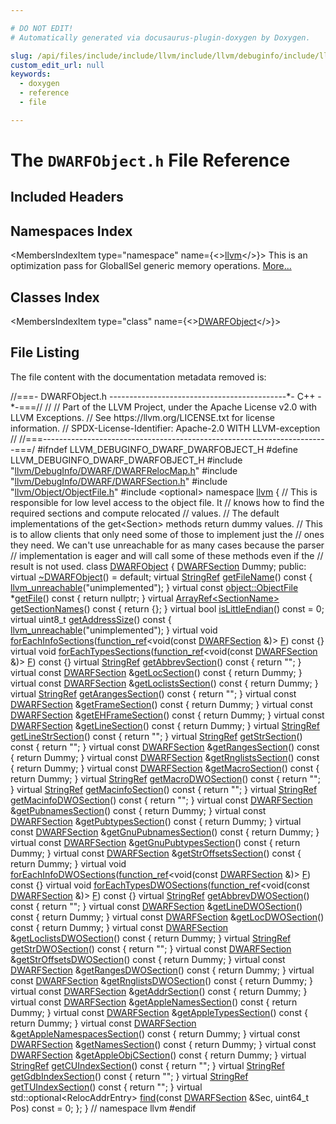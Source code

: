 ```yaml
---

# DO NOT EDIT!
# Automatically generated via docusaurus-plugin-doxygen by Doxygen.

slug: /api/files/include/include/llvm/include/llvm/debuginfo/include/llvm/debuginfo/dwarf/dwarfobject-h
custom_edit_url: null
keywords:
  - doxygen
  - reference
  - file

---
```





# The `DWARFObject.h` File Reference

<DoxygenPage pluginConfig={pluginConfig}>



## Included Headers

<IncludesList>
<IncludesListItem
  filePath="llvm/DebugInfo/DWARF/DWARFRelocMap.h"
  permalink="/docs/api/files/include/include/llvm/include/llvm/debuginfo/include/llvm/debuginfo/dwarf/dwarfrelocmap-h"
  isLocal="true" />
<IncludesListItem
  filePath="llvm/DebugInfo/DWARF/DWARFSection.h"
  permalink="/docs/api/files/include/include/llvm/include/llvm/debuginfo/include/llvm/debuginfo/dwarf/dwarfsection-h"
  isLocal="true" />
<IncludesListItem
  filePath="llvm/Object/ObjectFile.h"
  permalink="/docs/api/files/include/include/llvm/include/llvm/object/objectfile-h"
  isLocal="true" />
<IncludesListItem
  filePath="optional"
  permalink=""
  isLocal="false" />
</IncludesList>

## Namespaces Index

<MembersIndex>

<MembersIndexItem
  type="namespace"
  name={<><a href="/docs/api/namespaces/llvm">llvm</a></>}>
This is an optimization pass for GlobalISel generic memory operations. <a href="/docs/api/namespaces/llvm/#details">More...</a>
</MembersIndexItem>

</MembersIndex>

## Classes Index

<MembersIndex>

<MembersIndexItem
  type="class"
  name={<><a href="/docs/api/classes/llvm/dwarfobject">DWARFObject</a></>}>
</MembersIndexItem>

</MembersIndex>


## File Listing

The file content with the documentation metadata removed is:

<ProgramListing>

<Link id="l00001" /><CodeLine lineNumber="1"><Highlight kind="comment">//===- DWARFObject.h --------------------------------------------&#42;- C++ -&#42;-===//</Highlight><Highlight kind="normal"></Highlight></CodeLine>
<Link id="l00002" /><CodeLine lineNumber="2"><Highlight kind="normal"></Highlight><Highlight kind="comment">//</Highlight><Highlight kind="normal"></Highlight></CodeLine>
<Link id="l00003" /><CodeLine lineNumber="3"><Highlight kind="normal"></Highlight><Highlight kind="comment">// Part of the LLVM Project, under the Apache License v2.0 with LLVM Exceptions.</Highlight><Highlight kind="normal"></Highlight></CodeLine>
<Link id="l00004" /><CodeLine lineNumber="4"><Highlight kind="normal"></Highlight><Highlight kind="comment">// See https://llvm.org/LICENSE.txt for license information.</Highlight><Highlight kind="normal"></Highlight></CodeLine>
<Link id="l00005" /><CodeLine lineNumber="5"><Highlight kind="normal"></Highlight><Highlight kind="comment">// SPDX-License-Identifier: Apache-2.0 WITH LLVM-exception</Highlight><Highlight kind="normal"></Highlight></CodeLine>
<Link id="l00006" /><CodeLine lineNumber="6"><Highlight kind="normal"></Highlight><Highlight kind="comment">//</Highlight><Highlight kind="normal"></Highlight></CodeLine>
<Link id="l00007" /><CodeLine lineNumber="7"><Highlight kind="normal"></Highlight><Highlight kind="comment">//===-----------------------------------------------------------------------===/</Highlight><Highlight kind="normal"></Highlight></CodeLine>
<Link id="l00008" /><CodeLine lineNumber="8"><Highlight kind="normal"></Highlight></CodeLine>
<Link id="l00009" /><CodeLine lineNumber="9"><Highlight kind="normal"></Highlight><Highlight kind="preprocessor">#ifndef LLVM&#95;DEBUGINFO&#95;DWARF&#95;DWARFOBJECT&#95;H</Highlight><Highlight kind="normal"></Highlight></CodeLine>
<Link id="l00010" /><CodeLine lineNumber="10"><Highlight kind="normal"></Highlight><Highlight kind="preprocessor">#define LLVM&#95;DEBUGINFO&#95;DWARF&#95;DWARFOBJECT&#95;H</Highlight><Highlight kind="normal"></Highlight></CodeLine>
<Link id="l00011" /><CodeLine lineNumber="11"><Highlight kind="normal"></Highlight></CodeLine>
<Link id="l00012" /><CodeLine lineNumber="12"><Highlight kind="normal"></Highlight><Highlight kind="preprocessor">#include &quot;<a href="/docs/api/files/include/include/llvm/include/llvm/debuginfo/include/llvm/debuginfo/dwarf/dwarfrelocmap-h">llvm/DebugInfo/DWARF/DWARFRelocMap.h</a>&quot;</Highlight><Highlight kind="normal"></Highlight></CodeLine>
<Link id="l00013" /><CodeLine lineNumber="13"><Highlight kind="normal"></Highlight><Highlight kind="preprocessor">#include &quot;<a href="/docs/api/files/include/include/llvm/include/llvm/debuginfo/include/llvm/debuginfo/dwarf/dwarfsection-h">llvm/DebugInfo/DWARF/DWARFSection.h</a>&quot;</Highlight><Highlight kind="normal"></Highlight></CodeLine>
<Link id="l00014" /><CodeLine lineNumber="14"><Highlight kind="normal"></Highlight><Highlight kind="preprocessor">#include &quot;<a href="/docs/api/files/include/include/llvm/include/llvm/object/objectfile-h">llvm/Object/ObjectFile.h</a>&quot;</Highlight><Highlight kind="normal"></Highlight></CodeLine>
<Link id="l00015" /><CodeLine lineNumber="15"><Highlight kind="normal"></Highlight><Highlight kind="preprocessor">#include &lt;optional&gt;</Highlight><Highlight kind="normal"></Highlight></CodeLine>
<Link id="l00016" /><CodeLine lineNumber="16"><Highlight kind="normal"></Highlight></CodeLine>
<Link id="l00017" /><CodeLine lineNumber="17"><Highlight kind="normal"></Highlight><Highlight kind="keyword">namespace </Highlight><Highlight kind="normal"><a href="/docs/api/namespaces/llvm">llvm</a> &#123;</Highlight></CodeLine>
<Link id="l00018" /><CodeLine lineNumber="18"><Highlight kind="normal"></Highlight><Highlight kind="comment">// This is responsible for low level access to the object file. It</Highlight><Highlight kind="normal"></Highlight></CodeLine>
<Link id="l00019" /><CodeLine lineNumber="19"><Highlight kind="normal"></Highlight><Highlight kind="comment">// knows how to find the required sections and compute relocated</Highlight><Highlight kind="normal"></Highlight></CodeLine>
<Link id="l00020" /><CodeLine lineNumber="20"><Highlight kind="normal"></Highlight><Highlight kind="comment">// values.</Highlight><Highlight kind="normal"></Highlight></CodeLine>
<Link id="l00021" /><CodeLine lineNumber="21"><Highlight kind="normal"></Highlight><Highlight kind="comment">// The default implementations of the get&lt;Section&gt; methods return dummy values.</Highlight><Highlight kind="normal"></Highlight></CodeLine>
<Link id="l00022" /><CodeLine lineNumber="22"><Highlight kind="normal"></Highlight><Highlight kind="comment">// This is to allow clients that only need some of those to implement just the</Highlight><Highlight kind="normal"></Highlight></CodeLine>
<Link id="l00023" /><CodeLine lineNumber="23"><Highlight kind="normal"></Highlight><Highlight kind="comment">// ones they need. We can&#39;t use unreachable for as many cases because the parser</Highlight><Highlight kind="normal"></Highlight></CodeLine>
<Link id="l00024" /><CodeLine lineNumber="24"><Highlight kind="normal"></Highlight><Highlight kind="comment">// implementation is eager and will call some of these methods even if the</Highlight><Highlight kind="normal"></Highlight></CodeLine>
<Link id="l00025" /><CodeLine lineNumber="25"><Highlight kind="normal"></Highlight><Highlight kind="comment">// result is not used.</Highlight><Highlight kind="normal"></Highlight></CodeLine>
<Link id="l00026" /><CodeLine lineNumber="26" lineLink="/docs/api/classes/llvm/dwarfobject"><Highlight kind="normal"></Highlight><Highlight kind="keyword">class </Highlight><Highlight kind="normal"><a href="/docs/api/classes/llvm/dwarfobject">DWARFObject</a> &#123;</Highlight></CodeLine>
<Link id="l00027" /><CodeLine lineNumber="27"><Highlight kind="normal">  <a href="/docs/api/structs/llvm/dwarfsection">DWARFSection</a> Dummy;</Highlight></CodeLine>
<Link id="l00028" /><CodeLine lineNumber="28"><Highlight kind="normal"></Highlight></CodeLine>
<Link id="l00029" /><CodeLine lineNumber="29"><Highlight kind="normal"></Highlight><Highlight kind="keyword">public</Highlight><Highlight kind="normal">:</Highlight></CodeLine>
<Link id="l00030" /><CodeLine lineNumber="30" lineLink="/docs/api/classes/llvm/dwarfobject/#a22d96dbc0576686cb4fbc22f1822fbb9"><Highlight kind="normal">  </Highlight><Highlight kind="keyword">virtual</Highlight><Highlight kind="normal"> <a href="/docs/api/classes/llvm/dwarfobject/#a22d96dbc0576686cb4fbc22f1822fbb9">~DWARFObject</a>() = </Highlight><Highlight kind="keywordflow">default</Highlight><Highlight kind="normal">;</Highlight></CodeLine>
<Link id="l00031" /><CodeLine lineNumber="31" lineLink="/docs/api/classes/llvm/dwarfobject/#a15d7005fd6f90e6e9415f68094b43542"><Highlight kind="normal">  </Highlight><Highlight kind="keyword">virtual</Highlight><Highlight kind="normal"> <a href="/docs/api/classes/llvm/stringref">StringRef</a> <a href="/docs/api/classes/llvm/dwarfobject/#a15d7005fd6f90e6e9415f68094b43542">getFileName</a>()</Highlight><Highlight kind="keyword"> const </Highlight><Highlight kind="normal">&#123; <a href="/docs/api/files/include/include/llvm/include/llvm/support/errorhandling-h/#ace243f5c25697a1107cce46626b3dc94">llvm&#95;unreachable</a>(</Highlight><Highlight kind="stringliteral">&quot;unimplemented&quot;</Highlight><Highlight kind="normal">); &#125;</Highlight></CodeLine>
<Link id="l00032" /><CodeLine lineNumber="32" lineLink="/docs/api/classes/llvm/dwarfobject/#afa4d2332712570f07479fccee61f767e"><Highlight kind="normal">  </Highlight><Highlight kind="keyword">virtual</Highlight><Highlight kind="normal"> </Highlight><Highlight kind="keyword">const</Highlight><Highlight kind="normal"> <a href="/docs/api/classes/llvm/object/objectfile">object::ObjectFile</a> &#42;<a href="/docs/api/classes/llvm/dwarfobject/#afa4d2332712570f07479fccee61f767e">getFile</a>()</Highlight><Highlight kind="keyword"> const </Highlight><Highlight kind="normal">&#123; </Highlight><Highlight kind="keywordflow">return</Highlight><Highlight kind="normal"> </Highlight><Highlight kind="keyword">nullptr</Highlight><Highlight kind="normal">; &#125;</Highlight></CodeLine>
<Link id="l00033" /><CodeLine lineNumber="33" lineLink="/docs/api/classes/llvm/dwarfobject/#a5fe2df7a6816980d149d6d31309936aa"><Highlight kind="normal">  </Highlight><Highlight kind="keyword">virtual</Highlight><Highlight kind="normal"> <a href="/docs/api/classes/llvm/arrayref">ArrayRef&lt;SectionName&gt;</a> <a href="/docs/api/classes/llvm/dwarfobject/#a5fe2df7a6816980d149d6d31309936aa">getSectionNames</a>()</Highlight><Highlight kind="keyword"> const </Highlight><Highlight kind="normal">&#123; </Highlight><Highlight kind="keywordflow">return</Highlight><Highlight kind="normal"> &#123;&#125;; &#125;</Highlight></CodeLine>
<Link id="l00034" /><CodeLine lineNumber="34" lineLink="/docs/api/classes/llvm/dwarfobject/#a0883bc300220df6b45d9c6c6feb362d7"><Highlight kind="normal">  </Highlight><Highlight kind="keyword">virtual</Highlight><Highlight kind="normal"> </Highlight><Highlight kind="keywordtype">bool</Highlight><Highlight kind="normal"> <a href="/docs/api/classes/llvm/dwarfobject/#a0883bc300220df6b45d9c6c6feb362d7">isLittleEndian</a>() </Highlight><Highlight kind="keyword">const</Highlight><Highlight kind="normal"> = 0;</Highlight></CodeLine>
<Link id="l00035" /><CodeLine lineNumber="35" lineLink="/docs/api/classes/llvm/dwarfobject/#affecf20a5e4d1351ace92b2b76f8c8b7"><Highlight kind="normal">  </Highlight><Highlight kind="keyword">virtual</Highlight><Highlight kind="normal"> uint8&#95;t <a href="/docs/api/classes/llvm/dwarfobject/#affecf20a5e4d1351ace92b2b76f8c8b7">getAddressSize</a>()</Highlight><Highlight kind="keyword"> const </Highlight><Highlight kind="normal">&#123; <a href="/docs/api/files/include/include/llvm/include/llvm/support/errorhandling-h/#ace243f5c25697a1107cce46626b3dc94">llvm&#95;unreachable</a>(</Highlight><Highlight kind="stringliteral">&quot;unimplemented&quot;</Highlight><Highlight kind="normal">); &#125;</Highlight></CodeLine>
<Link id="l00036" /><CodeLine lineNumber="36"><Highlight kind="normal">  </Highlight><Highlight kind="keyword">virtual</Highlight><Highlight kind="normal"> </Highlight><Highlight kind="keywordtype">void</Highlight><Highlight kind="normal"></Highlight></CodeLine>
<Link id="l00037" /><CodeLine lineNumber="37" lineLink="/docs/api/classes/llvm/dwarfobject/#a77a07541d39f2bbd17b86af2fad3d94d"><Highlight kind="normal">  <a href="/docs/api/classes/llvm/dwarfobject/#a77a07541d39f2bbd17b86af2fad3d94d">forEachInfoSections</a>(<a href="/docs/api/classes/llvm/function-ref">function&#95;ref</a>&lt;</Highlight><Highlight kind="keywordtype">void</Highlight><Highlight kind="normal">(</Highlight><Highlight kind="keyword">const</Highlight><Highlight kind="normal"> <a href="/docs/api/structs/llvm/dwarfsection">DWARFSection</a> &amp;)&gt; <a href="/docs/api/files/lib/lib/support/md5-cpp/#a96d73bbd7af15cb1fc38c3f4a3bd82e9">F</a>)</Highlight><Highlight kind="keyword"> const </Highlight><Highlight kind="normal">&#123;&#125;</Highlight></CodeLine>
<Link id="l00038" /><CodeLine lineNumber="38"><Highlight kind="normal">  </Highlight><Highlight kind="keyword">virtual</Highlight><Highlight kind="normal"> </Highlight><Highlight kind="keywordtype">void</Highlight><Highlight kind="normal"></Highlight></CodeLine>
<Link id="l00039" /><CodeLine lineNumber="39" lineLink="/docs/api/classes/llvm/dwarfobject/#aaffaa54a17cd523b80d37dd617e052bb"><Highlight kind="normal">  <a href="/docs/api/classes/llvm/dwarfobject/#aaffaa54a17cd523b80d37dd617e052bb">forEachTypesSections</a>(<a href="/docs/api/classes/llvm/function-ref">function&#95;ref</a>&lt;</Highlight><Highlight kind="keywordtype">void</Highlight><Highlight kind="normal">(</Highlight><Highlight kind="keyword">const</Highlight><Highlight kind="normal"> <a href="/docs/api/structs/llvm/dwarfsection">DWARFSection</a> &amp;)&gt; <a href="/docs/api/files/lib/lib/support/md5-cpp/#a96d73bbd7af15cb1fc38c3f4a3bd82e9">F</a>)</Highlight><Highlight kind="keyword"> const </Highlight><Highlight kind="normal">&#123;&#125;</Highlight></CodeLine>
<Link id="l00040" /><CodeLine lineNumber="40" lineLink="/docs/api/classes/llvm/dwarfobject/#a350e8d98dea492e2ca37c2c5a2ec056c"><Highlight kind="normal">  </Highlight><Highlight kind="keyword">virtual</Highlight><Highlight kind="normal"> <a href="/docs/api/classes/llvm/stringref">StringRef</a> <a href="/docs/api/classes/llvm/dwarfobject/#a350e8d98dea492e2ca37c2c5a2ec056c">getAbbrevSection</a>()</Highlight><Highlight kind="keyword"> const </Highlight><Highlight kind="normal">&#123; </Highlight><Highlight kind="keywordflow">return</Highlight><Highlight kind="normal"> </Highlight><Highlight kind="stringliteral">&quot;&quot;</Highlight><Highlight kind="normal">; &#125;</Highlight></CodeLine>
<Link id="l00041" /><CodeLine lineNumber="41" lineLink="/docs/api/classes/llvm/dwarfobject/#ace84237f5d179253e3d0a958738f3dd9"><Highlight kind="normal">  </Highlight><Highlight kind="keyword">virtual</Highlight><Highlight kind="normal"> </Highlight><Highlight kind="keyword">const</Highlight><Highlight kind="normal"> <a href="/docs/api/structs/llvm/dwarfsection">DWARFSection</a> &amp;<a href="/docs/api/classes/llvm/dwarfobject/#ace84237f5d179253e3d0a958738f3dd9">getLocSection</a>()</Highlight><Highlight kind="keyword"> const </Highlight><Highlight kind="normal">&#123; </Highlight><Highlight kind="keywordflow">return</Highlight><Highlight kind="normal"> Dummy; &#125;</Highlight></CodeLine>
<Link id="l00042" /><CodeLine lineNumber="42" lineLink="/docs/api/classes/llvm/dwarfobject/#a270da82232b7779496db3b1b6166e348"><Highlight kind="normal">  </Highlight><Highlight kind="keyword">virtual</Highlight><Highlight kind="normal"> </Highlight><Highlight kind="keyword">const</Highlight><Highlight kind="normal"> <a href="/docs/api/structs/llvm/dwarfsection">DWARFSection</a> &amp;<a href="/docs/api/classes/llvm/dwarfobject/#a270da82232b7779496db3b1b6166e348">getLoclistsSection</a>()</Highlight><Highlight kind="keyword"> const </Highlight><Highlight kind="normal">&#123; </Highlight><Highlight kind="keywordflow">return</Highlight><Highlight kind="normal"> Dummy; &#125;</Highlight></CodeLine>
<Link id="l00043" /><CodeLine lineNumber="43" lineLink="/docs/api/classes/llvm/dwarfobject/#afee257479a32521e9a8c72609226214f"><Highlight kind="normal">  </Highlight><Highlight kind="keyword">virtual</Highlight><Highlight kind="normal"> <a href="/docs/api/classes/llvm/stringref">StringRef</a> <a href="/docs/api/classes/llvm/dwarfobject/#afee257479a32521e9a8c72609226214f">getArangesSection</a>()</Highlight><Highlight kind="keyword"> const </Highlight><Highlight kind="normal">&#123; </Highlight><Highlight kind="keywordflow">return</Highlight><Highlight kind="normal"> </Highlight><Highlight kind="stringliteral">&quot;&quot;</Highlight><Highlight kind="normal">; &#125;</Highlight></CodeLine>
<Link id="l00044" /><CodeLine lineNumber="44" lineLink="/docs/api/classes/llvm/dwarfobject/#a28c711b52cb292791c9da24c5144dc79"><Highlight kind="normal">  </Highlight><Highlight kind="keyword">virtual</Highlight><Highlight kind="normal"> </Highlight><Highlight kind="keyword">const</Highlight><Highlight kind="normal"> <a href="/docs/api/structs/llvm/dwarfsection">DWARFSection</a> &amp;<a href="/docs/api/classes/llvm/dwarfobject/#a28c711b52cb292791c9da24c5144dc79">getFrameSection</a>()</Highlight><Highlight kind="keyword"> const </Highlight><Highlight kind="normal">&#123; </Highlight><Highlight kind="keywordflow">return</Highlight><Highlight kind="normal"> Dummy; &#125;</Highlight></CodeLine>
<Link id="l00045" /><CodeLine lineNumber="45" lineLink="/docs/api/classes/llvm/dwarfobject/#a9a2b8ce873c8b5fac831e1eaba78913f"><Highlight kind="normal">  </Highlight><Highlight kind="keyword">virtual</Highlight><Highlight kind="normal"> </Highlight><Highlight kind="keyword">const</Highlight><Highlight kind="normal"> <a href="/docs/api/structs/llvm/dwarfsection">DWARFSection</a> &amp;<a href="/docs/api/classes/llvm/dwarfobject/#a9a2b8ce873c8b5fac831e1eaba78913f">getEHFrameSection</a>()</Highlight><Highlight kind="keyword"> const </Highlight><Highlight kind="normal">&#123; </Highlight><Highlight kind="keywordflow">return</Highlight><Highlight kind="normal"> Dummy; &#125;</Highlight></CodeLine>
<Link id="l00046" /><CodeLine lineNumber="46" lineLink="/docs/api/classes/llvm/dwarfobject/#ad63fd4f7df17fac8d641417b976828a2"><Highlight kind="normal">  </Highlight><Highlight kind="keyword">virtual</Highlight><Highlight kind="normal"> </Highlight><Highlight kind="keyword">const</Highlight><Highlight kind="normal"> <a href="/docs/api/structs/llvm/dwarfsection">DWARFSection</a> &amp;<a href="/docs/api/classes/llvm/dwarfobject/#ad63fd4f7df17fac8d641417b976828a2">getLineSection</a>()</Highlight><Highlight kind="keyword"> const </Highlight><Highlight kind="normal">&#123; </Highlight><Highlight kind="keywordflow">return</Highlight><Highlight kind="normal"> Dummy; &#125;</Highlight></CodeLine>
<Link id="l00047" /><CodeLine lineNumber="47" lineLink="/docs/api/classes/llvm/dwarfobject/#a1f37129d384513f170beffe050929ede"><Highlight kind="normal">  </Highlight><Highlight kind="keyword">virtual</Highlight><Highlight kind="normal"> <a href="/docs/api/classes/llvm/stringref">StringRef</a> <a href="/docs/api/classes/llvm/dwarfobject/#a1f37129d384513f170beffe050929ede">getLineStrSection</a>()</Highlight><Highlight kind="keyword"> const </Highlight><Highlight kind="normal">&#123; </Highlight><Highlight kind="keywordflow">return</Highlight><Highlight kind="normal"> </Highlight><Highlight kind="stringliteral">&quot;&quot;</Highlight><Highlight kind="normal">; &#125;</Highlight></CodeLine>
<Link id="l00048" /><CodeLine lineNumber="48" lineLink="/docs/api/classes/llvm/dwarfobject/#afa1fd4842364f0c95e87d1968a4885fb"><Highlight kind="normal">  </Highlight><Highlight kind="keyword">virtual</Highlight><Highlight kind="normal"> <a href="/docs/api/classes/llvm/stringref">StringRef</a> <a href="/docs/api/classes/llvm/dwarfobject/#afa1fd4842364f0c95e87d1968a4885fb">getStrSection</a>()</Highlight><Highlight kind="keyword"> const </Highlight><Highlight kind="normal">&#123; </Highlight><Highlight kind="keywordflow">return</Highlight><Highlight kind="normal"> </Highlight><Highlight kind="stringliteral">&quot;&quot;</Highlight><Highlight kind="normal">; &#125;</Highlight></CodeLine>
<Link id="l00049" /><CodeLine lineNumber="49" lineLink="/docs/api/classes/llvm/dwarfobject/#a8ae276472a25fb73bf2311ec05d9ab77"><Highlight kind="normal">  </Highlight><Highlight kind="keyword">virtual</Highlight><Highlight kind="normal"> </Highlight><Highlight kind="keyword">const</Highlight><Highlight kind="normal"> <a href="/docs/api/structs/llvm/dwarfsection">DWARFSection</a> &amp;<a href="/docs/api/classes/llvm/dwarfobject/#a8ae276472a25fb73bf2311ec05d9ab77">getRangesSection</a>()</Highlight><Highlight kind="keyword"> const </Highlight><Highlight kind="normal">&#123; </Highlight><Highlight kind="keywordflow">return</Highlight><Highlight kind="normal"> Dummy; &#125;</Highlight></CodeLine>
<Link id="l00050" /><CodeLine lineNumber="50" lineLink="/docs/api/classes/llvm/dwarfobject/#ae4e797f7f94c8068ec8110b96d682aaf"><Highlight kind="normal">  </Highlight><Highlight kind="keyword">virtual</Highlight><Highlight kind="normal"> </Highlight><Highlight kind="keyword">const</Highlight><Highlight kind="normal"> <a href="/docs/api/structs/llvm/dwarfsection">DWARFSection</a> &amp;<a href="/docs/api/classes/llvm/dwarfobject/#ae4e797f7f94c8068ec8110b96d682aaf">getRnglistsSection</a>()</Highlight><Highlight kind="keyword"> const </Highlight><Highlight kind="normal">&#123; </Highlight><Highlight kind="keywordflow">return</Highlight><Highlight kind="normal"> Dummy; &#125;</Highlight></CodeLine>
<Link id="l00051" /><CodeLine lineNumber="51" lineLink="/docs/api/classes/llvm/dwarfobject/#aeb953e8ed5db663fc9332b0707d300b7"><Highlight kind="normal">  </Highlight><Highlight kind="keyword">virtual</Highlight><Highlight kind="normal"> </Highlight><Highlight kind="keyword">const</Highlight><Highlight kind="normal"> <a href="/docs/api/structs/llvm/dwarfsection">DWARFSection</a> &amp;<a href="/docs/api/classes/llvm/dwarfobject/#aeb953e8ed5db663fc9332b0707d300b7">getMacroSection</a>()</Highlight><Highlight kind="keyword"> const </Highlight><Highlight kind="normal">&#123; </Highlight><Highlight kind="keywordflow">return</Highlight><Highlight kind="normal"> Dummy; &#125;</Highlight></CodeLine>
<Link id="l00052" /><CodeLine lineNumber="52" lineLink="/docs/api/classes/llvm/dwarfobject/#a4b2886e6359d77cea8e589ee8288faab"><Highlight kind="normal">  </Highlight><Highlight kind="keyword">virtual</Highlight><Highlight kind="normal"> <a href="/docs/api/classes/llvm/stringref">StringRef</a> <a href="/docs/api/classes/llvm/dwarfobject/#a4b2886e6359d77cea8e589ee8288faab">getMacroDWOSection</a>()</Highlight><Highlight kind="keyword"> const </Highlight><Highlight kind="normal">&#123; </Highlight><Highlight kind="keywordflow">return</Highlight><Highlight kind="normal"> </Highlight><Highlight kind="stringliteral">&quot;&quot;</Highlight><Highlight kind="normal">; &#125;</Highlight></CodeLine>
<Link id="l00053" /><CodeLine lineNumber="53" lineLink="/docs/api/classes/llvm/dwarfobject/#ab6071cc5f811e8efa06c31939272cc62"><Highlight kind="normal">  </Highlight><Highlight kind="keyword">virtual</Highlight><Highlight kind="normal"> <a href="/docs/api/classes/llvm/stringref">StringRef</a> <a href="/docs/api/classes/llvm/dwarfobject/#ab6071cc5f811e8efa06c31939272cc62">getMacinfoSection</a>()</Highlight><Highlight kind="keyword"> const </Highlight><Highlight kind="normal">&#123; </Highlight><Highlight kind="keywordflow">return</Highlight><Highlight kind="normal"> </Highlight><Highlight kind="stringliteral">&quot;&quot;</Highlight><Highlight kind="normal">; &#125;</Highlight></CodeLine>
<Link id="l00054" /><CodeLine lineNumber="54" lineLink="/docs/api/classes/llvm/dwarfobject/#a7dea38050f9d0be98bf1fb711cfd7ede"><Highlight kind="normal">  </Highlight><Highlight kind="keyword">virtual</Highlight><Highlight kind="normal"> <a href="/docs/api/classes/llvm/stringref">StringRef</a> <a href="/docs/api/classes/llvm/dwarfobject/#a7dea38050f9d0be98bf1fb711cfd7ede">getMacinfoDWOSection</a>()</Highlight><Highlight kind="keyword"> const </Highlight><Highlight kind="normal">&#123; </Highlight><Highlight kind="keywordflow">return</Highlight><Highlight kind="normal"> </Highlight><Highlight kind="stringliteral">&quot;&quot;</Highlight><Highlight kind="normal">; &#125;</Highlight></CodeLine>
<Link id="l00055" /><CodeLine lineNumber="55" lineLink="/docs/api/classes/llvm/dwarfobject/#abb6d0833626bc28f3dcc769738fa10e2"><Highlight kind="normal">  </Highlight><Highlight kind="keyword">virtual</Highlight><Highlight kind="normal"> </Highlight><Highlight kind="keyword">const</Highlight><Highlight kind="normal"> <a href="/docs/api/structs/llvm/dwarfsection">DWARFSection</a> &amp;<a href="/docs/api/classes/llvm/dwarfobject/#abb6d0833626bc28f3dcc769738fa10e2">getPubnamesSection</a>()</Highlight><Highlight kind="keyword"> const </Highlight><Highlight kind="normal">&#123; </Highlight><Highlight kind="keywordflow">return</Highlight><Highlight kind="normal"> Dummy; &#125;</Highlight></CodeLine>
<Link id="l00056" /><CodeLine lineNumber="56" lineLink="/docs/api/classes/llvm/dwarfobject/#ada69df50ade15593e33a295325bd7369"><Highlight kind="normal">  </Highlight><Highlight kind="keyword">virtual</Highlight><Highlight kind="normal"> </Highlight><Highlight kind="keyword">const</Highlight><Highlight kind="normal"> <a href="/docs/api/structs/llvm/dwarfsection">DWARFSection</a> &amp;<a href="/docs/api/classes/llvm/dwarfobject/#ada69df50ade15593e33a295325bd7369">getPubtypesSection</a>()</Highlight><Highlight kind="keyword"> const </Highlight><Highlight kind="normal">&#123; </Highlight><Highlight kind="keywordflow">return</Highlight><Highlight kind="normal"> Dummy; &#125;</Highlight></CodeLine>
<Link id="l00057" /><CodeLine lineNumber="57" lineLink="/docs/api/classes/llvm/dwarfobject/#a7896e079b7702805d5bc5f80f0537cdf"><Highlight kind="normal">  </Highlight><Highlight kind="keyword">virtual</Highlight><Highlight kind="normal"> </Highlight><Highlight kind="keyword">const</Highlight><Highlight kind="normal"> <a href="/docs/api/structs/llvm/dwarfsection">DWARFSection</a> &amp;<a href="/docs/api/classes/llvm/dwarfobject/#a7896e079b7702805d5bc5f80f0537cdf">getGnuPubnamesSection</a>()</Highlight><Highlight kind="keyword"> const </Highlight><Highlight kind="normal">&#123; </Highlight><Highlight kind="keywordflow">return</Highlight><Highlight kind="normal"> Dummy; &#125;</Highlight></CodeLine>
<Link id="l00058" /><CodeLine lineNumber="58" lineLink="/docs/api/classes/llvm/dwarfobject/#adf0db0e93253a6ea506182c94d1d7210"><Highlight kind="normal">  </Highlight><Highlight kind="keyword">virtual</Highlight><Highlight kind="normal"> </Highlight><Highlight kind="keyword">const</Highlight><Highlight kind="normal"> <a href="/docs/api/structs/llvm/dwarfsection">DWARFSection</a> &amp;<a href="/docs/api/classes/llvm/dwarfobject/#adf0db0e93253a6ea506182c94d1d7210">getGnuPubtypesSection</a>()</Highlight><Highlight kind="keyword"> const </Highlight><Highlight kind="normal">&#123; </Highlight><Highlight kind="keywordflow">return</Highlight><Highlight kind="normal"> Dummy; &#125;</Highlight></CodeLine>
<Link id="l00059" /><CodeLine lineNumber="59" lineLink="/docs/api/classes/llvm/dwarfobject/#acb5051331242a21ba3a3518195e6da38"><Highlight kind="normal">  </Highlight><Highlight kind="keyword">virtual</Highlight><Highlight kind="normal"> </Highlight><Highlight kind="keyword">const</Highlight><Highlight kind="normal"> <a href="/docs/api/structs/llvm/dwarfsection">DWARFSection</a> &amp;<a href="/docs/api/classes/llvm/dwarfobject/#acb5051331242a21ba3a3518195e6da38">getStrOffsetsSection</a>()</Highlight><Highlight kind="keyword"> const </Highlight><Highlight kind="normal">&#123; </Highlight><Highlight kind="keywordflow">return</Highlight><Highlight kind="normal"> Dummy; &#125;</Highlight></CodeLine>
<Link id="l00060" /><CodeLine lineNumber="60"><Highlight kind="normal">  </Highlight><Highlight kind="keyword">virtual</Highlight><Highlight kind="normal"> </Highlight><Highlight kind="keywordtype">void</Highlight><Highlight kind="normal"></Highlight></CodeLine>
<Link id="l00061" /><CodeLine lineNumber="61" lineLink="/docs/api/classes/llvm/dwarfobject/#a733315e35580ca7f322216d7b2a405ee"><Highlight kind="normal">  <a href="/docs/api/classes/llvm/dwarfobject/#a733315e35580ca7f322216d7b2a405ee">forEachInfoDWOSections</a>(<a href="/docs/api/classes/llvm/function-ref">function&#95;ref</a>&lt;</Highlight><Highlight kind="keywordtype">void</Highlight><Highlight kind="normal">(</Highlight><Highlight kind="keyword">const</Highlight><Highlight kind="normal"> <a href="/docs/api/structs/llvm/dwarfsection">DWARFSection</a> &amp;)&gt; <a href="/docs/api/files/lib/lib/support/md5-cpp/#a96d73bbd7af15cb1fc38c3f4a3bd82e9">F</a>)</Highlight><Highlight kind="keyword"> const </Highlight><Highlight kind="normal">&#123;&#125;</Highlight></CodeLine>
<Link id="l00062" /><CodeLine lineNumber="62"><Highlight kind="normal">  </Highlight><Highlight kind="keyword">virtual</Highlight><Highlight kind="normal"> </Highlight><Highlight kind="keywordtype">void</Highlight><Highlight kind="normal"></Highlight></CodeLine>
<Link id="l00063" /><CodeLine lineNumber="63" lineLink="/docs/api/classes/llvm/dwarfobject/#ae2f8b8150a7271c4c2af079c62bc28fa"><Highlight kind="normal">  <a href="/docs/api/classes/llvm/dwarfobject/#ae2f8b8150a7271c4c2af079c62bc28fa">forEachTypesDWOSections</a>(<a href="/docs/api/classes/llvm/function-ref">function&#95;ref</a>&lt;</Highlight><Highlight kind="keywordtype">void</Highlight><Highlight kind="normal">(</Highlight><Highlight kind="keyword">const</Highlight><Highlight kind="normal"> <a href="/docs/api/structs/llvm/dwarfsection">DWARFSection</a> &amp;)&gt; <a href="/docs/api/files/lib/lib/support/md5-cpp/#a96d73bbd7af15cb1fc38c3f4a3bd82e9">F</a>)</Highlight><Highlight kind="keyword"> const </Highlight><Highlight kind="normal">&#123;&#125;</Highlight></CodeLine>
<Link id="l00064" /><CodeLine lineNumber="64" lineLink="/docs/api/classes/llvm/dwarfobject/#a25f76b12c29c25b6be56a6053fa97205"><Highlight kind="normal">  </Highlight><Highlight kind="keyword">virtual</Highlight><Highlight kind="normal"> <a href="/docs/api/classes/llvm/stringref">StringRef</a> <a href="/docs/api/classes/llvm/dwarfobject/#a25f76b12c29c25b6be56a6053fa97205">getAbbrevDWOSection</a>()</Highlight><Highlight kind="keyword"> const </Highlight><Highlight kind="normal">&#123; </Highlight><Highlight kind="keywordflow">return</Highlight><Highlight kind="normal"> </Highlight><Highlight kind="stringliteral">&quot;&quot;</Highlight><Highlight kind="normal">; &#125;</Highlight></CodeLine>
<Link id="l00065" /><CodeLine lineNumber="65" lineLink="/docs/api/classes/llvm/dwarfobject/#a3ada87f645f59ca87290420b8902e83e"><Highlight kind="normal">  </Highlight><Highlight kind="keyword">virtual</Highlight><Highlight kind="normal"> </Highlight><Highlight kind="keyword">const</Highlight><Highlight kind="normal"> <a href="/docs/api/structs/llvm/dwarfsection">DWARFSection</a> &amp;<a href="/docs/api/classes/llvm/dwarfobject/#a3ada87f645f59ca87290420b8902e83e">getLineDWOSection</a>()</Highlight><Highlight kind="keyword"> const </Highlight><Highlight kind="normal">&#123; </Highlight><Highlight kind="keywordflow">return</Highlight><Highlight kind="normal"> Dummy; &#125;</Highlight></CodeLine>
<Link id="l00066" /><CodeLine lineNumber="66" lineLink="/docs/api/classes/llvm/dwarfobject/#a862dc8758d9e2a6296919b3e43e42a0b"><Highlight kind="normal">  </Highlight><Highlight kind="keyword">virtual</Highlight><Highlight kind="normal"> </Highlight><Highlight kind="keyword">const</Highlight><Highlight kind="normal"> <a href="/docs/api/structs/llvm/dwarfsection">DWARFSection</a> &amp;<a href="/docs/api/classes/llvm/dwarfobject/#a862dc8758d9e2a6296919b3e43e42a0b">getLocDWOSection</a>()</Highlight><Highlight kind="keyword"> const </Highlight><Highlight kind="normal">&#123; </Highlight><Highlight kind="keywordflow">return</Highlight><Highlight kind="normal"> Dummy; &#125;</Highlight></CodeLine>
<Link id="l00067" /><CodeLine lineNumber="67" lineLink="/docs/api/classes/llvm/dwarfobject/#afe22081a9f42a1384d587075c8179d91"><Highlight kind="normal">  </Highlight><Highlight kind="keyword">virtual</Highlight><Highlight kind="normal"> </Highlight><Highlight kind="keyword">const</Highlight><Highlight kind="normal"> <a href="/docs/api/structs/llvm/dwarfsection">DWARFSection</a> &amp;<a href="/docs/api/classes/llvm/dwarfobject/#afe22081a9f42a1384d587075c8179d91">getLoclistsDWOSection</a>()</Highlight><Highlight kind="keyword"> const </Highlight><Highlight kind="normal">&#123; </Highlight><Highlight kind="keywordflow">return</Highlight><Highlight kind="normal"> Dummy; &#125;</Highlight></CodeLine>
<Link id="l00068" /><CodeLine lineNumber="68" lineLink="/docs/api/classes/llvm/dwarfobject/#a1caf3ec9eba3a658c9c33869801d2edc"><Highlight kind="normal">  </Highlight><Highlight kind="keyword">virtual</Highlight><Highlight kind="normal"> <a href="/docs/api/classes/llvm/stringref">StringRef</a> <a href="/docs/api/classes/llvm/dwarfobject/#a1caf3ec9eba3a658c9c33869801d2edc">getStrDWOSection</a>()</Highlight><Highlight kind="keyword"> const </Highlight><Highlight kind="normal">&#123; </Highlight><Highlight kind="keywordflow">return</Highlight><Highlight kind="normal"> </Highlight><Highlight kind="stringliteral">&quot;&quot;</Highlight><Highlight kind="normal">; &#125;</Highlight></CodeLine>
<Link id="l00069" /><CodeLine lineNumber="69" lineLink="/docs/api/classes/llvm/dwarfobject/#a4567f023a01ee1cc6f3479c6a9ec5953"><Highlight kind="normal">  </Highlight><Highlight kind="keyword">virtual</Highlight><Highlight kind="normal"> </Highlight><Highlight kind="keyword">const</Highlight><Highlight kind="normal"> <a href="/docs/api/structs/llvm/dwarfsection">DWARFSection</a> &amp;<a href="/docs/api/classes/llvm/dwarfobject/#a4567f023a01ee1cc6f3479c6a9ec5953">getStrOffsetsDWOSection</a>()</Highlight><Highlight kind="keyword"> const </Highlight><Highlight kind="normal">&#123;</Highlight></CodeLine>
<Link id="l00070" /><CodeLine lineNumber="70"><Highlight kind="normal">    </Highlight><Highlight kind="keywordflow">return</Highlight><Highlight kind="normal"> Dummy;</Highlight></CodeLine>
<Link id="l00071" /><CodeLine lineNumber="71"><Highlight kind="normal">  &#125;</Highlight></CodeLine>
<Link id="l00072" /><CodeLine lineNumber="72" lineLink="/docs/api/classes/llvm/dwarfobject/#af71e6698ce152be824e62b4a5dd8e44f"><Highlight kind="normal">  </Highlight><Highlight kind="keyword">virtual</Highlight><Highlight kind="normal"> </Highlight><Highlight kind="keyword">const</Highlight><Highlight kind="normal"> <a href="/docs/api/structs/llvm/dwarfsection">DWARFSection</a> &amp;<a href="/docs/api/classes/llvm/dwarfobject/#af71e6698ce152be824e62b4a5dd8e44f">getRangesDWOSection</a>()</Highlight><Highlight kind="keyword"> const </Highlight><Highlight kind="normal">&#123; </Highlight><Highlight kind="keywordflow">return</Highlight><Highlight kind="normal"> Dummy; &#125;</Highlight></CodeLine>
<Link id="l00073" /><CodeLine lineNumber="73" lineLink="/docs/api/classes/llvm/dwarfobject/#a9ece216c074ac9c9133a6c574ec82cd4"><Highlight kind="normal">  </Highlight><Highlight kind="keyword">virtual</Highlight><Highlight kind="normal"> </Highlight><Highlight kind="keyword">const</Highlight><Highlight kind="normal"> <a href="/docs/api/structs/llvm/dwarfsection">DWARFSection</a> &amp;<a href="/docs/api/classes/llvm/dwarfobject/#a9ece216c074ac9c9133a6c574ec82cd4">getRnglistsDWOSection</a>()</Highlight><Highlight kind="keyword"> const </Highlight><Highlight kind="normal">&#123; </Highlight><Highlight kind="keywordflow">return</Highlight><Highlight kind="normal"> Dummy; &#125;</Highlight></CodeLine>
<Link id="l00074" /><CodeLine lineNumber="74" lineLink="/docs/api/classes/llvm/dwarfobject/#a9547470e42011152c64e12f35bd221dc"><Highlight kind="normal">  </Highlight><Highlight kind="keyword">virtual</Highlight><Highlight kind="normal"> </Highlight><Highlight kind="keyword">const</Highlight><Highlight kind="normal"> <a href="/docs/api/structs/llvm/dwarfsection">DWARFSection</a> &amp;<a href="/docs/api/classes/llvm/dwarfobject/#a9547470e42011152c64e12f35bd221dc">getAddrSection</a>()</Highlight><Highlight kind="keyword"> const </Highlight><Highlight kind="normal">&#123; </Highlight><Highlight kind="keywordflow">return</Highlight><Highlight kind="normal"> Dummy; &#125;</Highlight></CodeLine>
<Link id="l00075" /><CodeLine lineNumber="75" lineLink="/docs/api/classes/llvm/dwarfobject/#a9635bb2d0bfe633129229d2208ec5073"><Highlight kind="normal">  </Highlight><Highlight kind="keyword">virtual</Highlight><Highlight kind="normal"> </Highlight><Highlight kind="keyword">const</Highlight><Highlight kind="normal"> <a href="/docs/api/structs/llvm/dwarfsection">DWARFSection</a> &amp;<a href="/docs/api/classes/llvm/dwarfobject/#a9635bb2d0bfe633129229d2208ec5073">getAppleNamesSection</a>()</Highlight><Highlight kind="keyword"> const </Highlight><Highlight kind="normal">&#123; </Highlight><Highlight kind="keywordflow">return</Highlight><Highlight kind="normal"> Dummy; &#125;</Highlight></CodeLine>
<Link id="l00076" /><CodeLine lineNumber="76" lineLink="/docs/api/classes/llvm/dwarfobject/#a744f18e3f8a53ae99e2f408ac32fd949"><Highlight kind="normal">  </Highlight><Highlight kind="keyword">virtual</Highlight><Highlight kind="normal"> </Highlight><Highlight kind="keyword">const</Highlight><Highlight kind="normal"> <a href="/docs/api/structs/llvm/dwarfsection">DWARFSection</a> &amp;<a href="/docs/api/classes/llvm/dwarfobject/#a744f18e3f8a53ae99e2f408ac32fd949">getAppleTypesSection</a>()</Highlight><Highlight kind="keyword"> const </Highlight><Highlight kind="normal">&#123; </Highlight><Highlight kind="keywordflow">return</Highlight><Highlight kind="normal"> Dummy; &#125;</Highlight></CodeLine>
<Link id="l00077" /><CodeLine lineNumber="77" lineLink="/docs/api/classes/llvm/dwarfobject/#a39089ba1b0cecc6a69b6cddfc7562c31"><Highlight kind="normal">  </Highlight><Highlight kind="keyword">virtual</Highlight><Highlight kind="normal"> </Highlight><Highlight kind="keyword">const</Highlight><Highlight kind="normal"> <a href="/docs/api/structs/llvm/dwarfsection">DWARFSection</a> &amp;<a href="/docs/api/classes/llvm/dwarfobject/#a39089ba1b0cecc6a69b6cddfc7562c31">getAppleNamespacesSection</a>()</Highlight><Highlight kind="keyword"> const </Highlight><Highlight kind="normal">&#123;</Highlight></CodeLine>
<Link id="l00078" /><CodeLine lineNumber="78"><Highlight kind="normal">    </Highlight><Highlight kind="keywordflow">return</Highlight><Highlight kind="normal"> Dummy;</Highlight></CodeLine>
<Link id="l00079" /><CodeLine lineNumber="79"><Highlight kind="normal">  &#125;</Highlight></CodeLine>
<Link id="l00080" /><CodeLine lineNumber="80" lineLink="/docs/api/classes/llvm/dwarfobject/#a35091ec9b4d81d8aec952d5e2eb6b159"><Highlight kind="normal">  </Highlight><Highlight kind="keyword">virtual</Highlight><Highlight kind="normal"> </Highlight><Highlight kind="keyword">const</Highlight><Highlight kind="normal"> <a href="/docs/api/structs/llvm/dwarfsection">DWARFSection</a> &amp;<a href="/docs/api/classes/llvm/dwarfobject/#a35091ec9b4d81d8aec952d5e2eb6b159">getNamesSection</a>()</Highlight><Highlight kind="keyword"> const </Highlight><Highlight kind="normal">&#123; </Highlight><Highlight kind="keywordflow">return</Highlight><Highlight kind="normal"> Dummy; &#125;</Highlight></CodeLine>
<Link id="l00081" /><CodeLine lineNumber="81" lineLink="/docs/api/classes/llvm/dwarfobject/#ad5ce3bbfd24c7709b4a295237ce0e4af"><Highlight kind="normal">  </Highlight><Highlight kind="keyword">virtual</Highlight><Highlight kind="normal"> </Highlight><Highlight kind="keyword">const</Highlight><Highlight kind="normal"> <a href="/docs/api/structs/llvm/dwarfsection">DWARFSection</a> &amp;<a href="/docs/api/classes/llvm/dwarfobject/#ad5ce3bbfd24c7709b4a295237ce0e4af">getAppleObjCSection</a>()</Highlight><Highlight kind="keyword"> const </Highlight><Highlight kind="normal">&#123; </Highlight><Highlight kind="keywordflow">return</Highlight><Highlight kind="normal"> Dummy; &#125;</Highlight></CodeLine>
<Link id="l00082" /><CodeLine lineNumber="82" lineLink="/docs/api/classes/llvm/dwarfobject/#ae73c38fc14786737b4a92b97da87f529"><Highlight kind="normal">  </Highlight><Highlight kind="keyword">virtual</Highlight><Highlight kind="normal"> <a href="/docs/api/classes/llvm/stringref">StringRef</a> <a href="/docs/api/classes/llvm/dwarfobject/#ae73c38fc14786737b4a92b97da87f529">getCUIndexSection</a>()</Highlight><Highlight kind="keyword"> const </Highlight><Highlight kind="normal">&#123; </Highlight><Highlight kind="keywordflow">return</Highlight><Highlight kind="normal"> </Highlight><Highlight kind="stringliteral">&quot;&quot;</Highlight><Highlight kind="normal">; &#125;</Highlight></CodeLine>
<Link id="l00083" /><CodeLine lineNumber="83" lineLink="/docs/api/classes/llvm/dwarfobject/#a16043e714d5d882083553cf42fc66dc3"><Highlight kind="normal">  </Highlight><Highlight kind="keyword">virtual</Highlight><Highlight kind="normal"> <a href="/docs/api/classes/llvm/stringref">StringRef</a> <a href="/docs/api/classes/llvm/dwarfobject/#a16043e714d5d882083553cf42fc66dc3">getGdbIndexSection</a>()</Highlight><Highlight kind="keyword"> const </Highlight><Highlight kind="normal">&#123; </Highlight><Highlight kind="keywordflow">return</Highlight><Highlight kind="normal"> </Highlight><Highlight kind="stringliteral">&quot;&quot;</Highlight><Highlight kind="normal">; &#125;</Highlight></CodeLine>
<Link id="l00084" /><CodeLine lineNumber="84" lineLink="/docs/api/classes/llvm/dwarfobject/#a909a0c477718e8b2ee3fb2eb925491cb"><Highlight kind="normal">  </Highlight><Highlight kind="keyword">virtual</Highlight><Highlight kind="normal"> <a href="/docs/api/classes/llvm/stringref">StringRef</a> <a href="/docs/api/classes/llvm/dwarfobject/#a909a0c477718e8b2ee3fb2eb925491cb">getTUIndexSection</a>()</Highlight><Highlight kind="keyword"> const </Highlight><Highlight kind="normal">&#123; </Highlight><Highlight kind="keywordflow">return</Highlight><Highlight kind="normal"> </Highlight><Highlight kind="stringliteral">&quot;&quot;</Highlight><Highlight kind="normal">; &#125;</Highlight></CodeLine>
<Link id="l00085" /><CodeLine lineNumber="85" lineLink="/docs/api/classes/llvm/dwarfobject/#aa5aa3fe76e1deb6bbe712f21a4e52494"><Highlight kind="normal">  </Highlight><Highlight kind="keyword">virtual</Highlight><Highlight kind="normal"> std::optional&lt;RelocAddrEntry&gt; <a href="/docs/api/classes/llvm/dwarfobject/#aa5aa3fe76e1deb6bbe712f21a4e52494">find</a>(</Highlight><Highlight kind="keyword">const</Highlight><Highlight kind="normal"> <a href="/docs/api/structs/llvm/dwarfsection">DWARFSection</a> &amp;Sec,</Highlight></CodeLine>
<Link id="l00086" /><CodeLine lineNumber="86"><Highlight kind="normal">                                             uint64&#95;t Pos) </Highlight><Highlight kind="keyword">const</Highlight><Highlight kind="normal"> = 0;</Highlight></CodeLine>
<Link id="l00087" /><CodeLine lineNumber="87"><Highlight kind="normal">&#125;;</Highlight></CodeLine>
<Link id="l00088" /><CodeLine lineNumber="88"><Highlight kind="normal"></Highlight></CodeLine>
<Link id="l00089" /><CodeLine lineNumber="89"><Highlight kind="normal">&#125; </Highlight><Highlight kind="comment">// namespace llvm</Highlight><Highlight kind="normal"></Highlight></CodeLine>
<Link id="l00090" /><CodeLine lineNumber="90"><Highlight kind="normal"></Highlight><Highlight kind="preprocessor">#endif</Highlight></CodeLine>

</ProgramListing>

</DoxygenPage>
